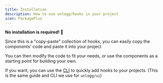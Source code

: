 ```yaml
---
title: Installation
description: How to use unlogg/hooks in your project
icon: PackagePlus
---
```


**No installation is required!  🎉** 

Since this is a "copy-paste" collection of hooks, you can easily copy the components' code and paste it into your project 

You can then modify the code to fit your needs, or use the components as a starting point for building your own.


If you want, you can use the [CLI](/docs/unlogg-ui/cli) to quickly add hooks to your projects.
(This is the same guide and CLI we use for `unlogg/ui`)





